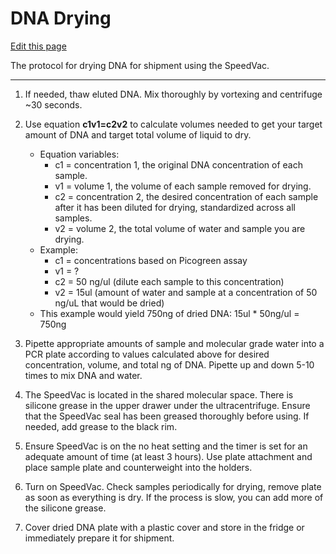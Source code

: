 # DNA Drying

[Edit this page](https://github.com/DrK-Lo/lotterhoslabprotocols/edit/main/molecprot_dnadrying.qmd)

The protocol for drying DNA for shipment using the SpeedVac.

------------------------------------------------------------------------
1. If needed, thaw eluted DNA. Mix thoroughly by vortexing and centrifuge ~30 seconds. 

2. Use equation **c1v1=c2v2** to calculate volumes needed to get your target amount of DNA and target total volume of liquid to dry. 
    
    - Equation variables: 
        - c1 = concentration 1, the original DNA concentration of each sample.
        - v1 = volume 1, the volume of each sample removed for drying.
        - c2 = concentration 2, the desired concentration of each sample after it has been diluted for drying, standardized across all samples.
        - v2 = volume 2, the total volume of water and sample you are drying.

    - Example:
        - c1 = concentrations based on Picogreen assay
        - v1 = ?
        - c2 = 50 ng/ul (dilute each sample to this concentration)
        - v2 = 15ul (amount of water and sample at a concentration of 50 ng/uL that would be dried)
    - This example would yield 750ng of dried DNA: 15ul * 50ng/ul = 750ng

3. Pipette appropriate amounts of sample and molecular grade water into a PCR plate according to values calculated above for desired concentration, volume, and total ng of DNA. Pipette up and down 5-10 times to mix DNA and water. 

4. The SpeedVac is located in the shared molecular space. There is silicone grease in the upper drawer under the ultracentrifuge. Ensure that the SpeedVac seal has been greased thoroughly before using. If needed, add grease to the black rim. 

5. Ensure SpeedVac is on the no heat setting and the timer is set for an adequate amount of time (at least 3 hours). Use plate attachment and place sample plate and counterweight into the holders. 

6. Turn on SpeedVac. Check samples periodically for drying, remove plate as soon as everything is dry. If the process is slow, you can add more of the silicone grease. 

7. Cover dried DNA plate with a plastic cover and store in the fridge or immediately prepare it for shipment. 
